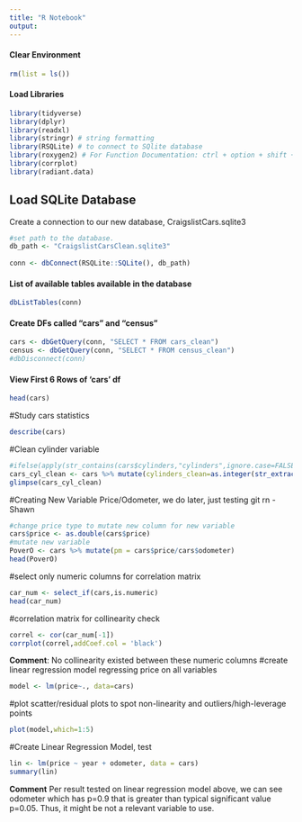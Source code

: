 ```yaml
---
title: "R Notebook"
output: 
---
```


#### Clear Environment
```r
rm(list = ls())
```

#### Load Libraries
```r
library(tidyverse)
library(dplyr)
library(readxl) 
library(stringr) # string formatting
library(RSQLite) # to connect to SQlite database
library(roxygen2) # For Function Documentation: ctrl + option + shift + r
library(corrplot)
library(radiant.data)
```

## Load SQLite Database
Create a connection to our new database, CraigslistCars.sqlite3
```r
#set path to the database.
db_path <- "CraigslistCarsClean.sqlite3"
  
conn <- dbConnect(RSQLite::SQLite(), db_path)
```

#### List of available tables available in the database
```r
dbListTables(conn)
```
#### Create DFs called "cars" and "census"
```r
cars <- dbGetQuery(conn, "SELECT * FROM cars_clean")
census <- dbGetQuery(conn, "SELECT * FROM census_clean")
#dbDisconnect(conn)
```

#### View First 6 Rows of 'cars' df
```r
head(cars)
```
#Study cars statistics
```r
describe(cars)
```
#Clean cylinder variable
```r
#ifelse(apply(str_contains(cars$cylinders,"cylinders",ignore.case=FALSE)), substring(cars$cylinders,1,1),0)
cars_cyl_clean <- cars %>% mutate(cylinders_clean=as.integer(str_extract(cars$cylinders,'[0-9]')))
glimpse(cars_cyl_clean)
```

#Creating New Variable Price/Odometer, we do later, just testing git rn - Shawn
```r
#change price type to mutate new column for new variable
cars$price <- as.double(cars$price)
#mutate new variable
PoverO <- cars %>% mutate(pm = cars$price/cars$odometer)
head(PoverO)
```
#select only numeric columns for correlation matrix
```r
car_num <- select_if(cars,is.numeric)
head(car_num)
```
#correlation matrix for collinearity check
```r
correl <- cor(car_num[-1])
corrplot(correl,addCoef.col = 'black')
```

**Comment**: No collinearity existed between these numeric columns 
#create linear regression model regressing price on all variables
```r
model <- lm(price~., data=cars)
```
#plot scatter/residual plots to spot non-linearity and outliers/high-leverage points
```r
plot(model,which=1:5)
```
#Create Linear Regression Model, test
```r
lin <- lm(price ~ year + odometer, data = cars)
summary(lin)
```
**Comment** Per result tested on linear regression model above, we can see odometer which has p=0.9 that is greater than typical significant value p=0.05. Thus, it might be not a relevant variable to use. 



